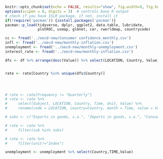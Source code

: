 ```r
knitr::opts_chunk$set(echo = FALSE, results="show", fig.width=9, fig.height=6, warning=FALSE)
options(scipen = 0, digits = 3)  # controls base R output
# check if you have ISLR package, if not, install it
if(!require('pacman')) {install.packages('pacman')}
pacman::p_load(tidyverse, dplyr, ggplot2, data.table, lubridate,
               plotROC, usmap, glmnet, car, rworldmap, countrycode)
```

```r
cc <- fread('../oecd-new/Consumer confidence_monthly.csv')
infl <- fread('../oecd-new/monthly-inflation.csv')
unemployment <- fread('../oecd-new/monthly-unemployment.csv')
interest_rate <- fread('../oecd-new/monthly-inflation.csv')

dfs <- df %>% arrange(desc(Value)) %>% select(LOCATION, Country, Value)


rate <- rate[Country %in% unique(dfs$Country)]




# rate <- rate[Frequency != "Quarterly"]
# rate <- rate %>% 
#     select(Subject, LOCATION, Country, Time, Unit, Value) %>%
#     rename(code = LOCATION, country=Country, month = Time, value = Value, unit=Unit, sub=Subject)

# subs <- c("Exports in goods, s.a.", "Imports in goods, s.a.", "Consumer prices: all items", "Long-term interest rate", "Monthly unemployment rate: all persons, s.a.", "Consumer confidence indicator, s.a.", "Producer prices - Manufacturing ", "Manufacturing - Confidence indicator, s.a.", "GDP (ratio to trend, smoothed)")

# rate <- rate %>%
#     filter(sub %in% subs)

# rate <- rate %>%
#     filter(unit!="Index")

```

```r
unemployment <- unemployment %>% select(Country,TIME,Value)

```

